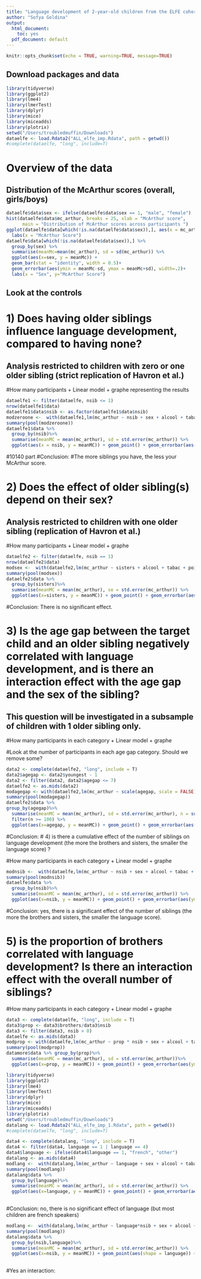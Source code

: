 ```yaml
---
title: "Language development of 2-year-old children from the ELFE cohort as a function of family characteristics"
author: "Sofya Goldina"
output:
  html_document: 
    toc: yes
  pdf_document: default
---
```


```r

knitr::opts_chunk$set(echo = TRUE, warning=TRUE, message=TRUE)
```

## Download packages and data


```r
library(tidyverse)
library(ggplot2)
library(lme4)
library(lmerTest)
library(dplyr)
library(mice)
library(miceadds)
library(plotrix)
setwd("/Users/troubledmuffin/Downloads")
dataelfe <- load.Rdata2("ALL_elfe_imp.Rdata", path = getwd())
#complete(dataelfe, "long", include=T)
```
 
# Overview of the data
 

## Distribution of the McArthur scores (overall, girls/boys)
 
```r
dataelfe$data$sex <- ifelse(dataelfe$data$sex == 1, "male", "female")
hist(dataelfe$data$mc_arthur, breaks = 25, xlab = "McArthur score",
      main = "Distribution of McArthur scores across participants ")
ggplot(dataelfe$data[which(!is.na(dataelfe$data$sex)),], aes(x = mc_arthur, fill = sex)) + geom_histogram() +
  labs(x = "McArthur Score")
dataelfe$data[which(!is.na(dataelfe$data$sex)),] %>%
  group_by(sex) %>% 
  summarise(meanMc=mean(mc_arthur), sd = sd(mc_arthur)) %>% 
  ggplot(aes(x=sex, y = meanMc)) +
  geom_bar(stat = "identity", width = 0.5)+
  geom_errorbar(aes(ymin = meanMc-sd, ymax = meanMc+sd), width=.2)+
  labs(x = "Sex", y="McArthur Score")
```
## Look at the controls







# 1) Does having older siblings influence language development, compared to having none?
## Analysis restricted to children with zero or one older sibling (strict replication of Havron et al.)

#How many participants + Linear model + graphe representing the results

```r
dataelfe1 <- filter(dataelfe, nsib <= 1)
nrow(dataelfe1$data)
dataelfe1$data$nsib <- as.factor(dataelfe1$data$nsib)
modzeroone <-  with(dataelfe1,lm(mc_arthur ~ nsib + sex + alcool + tabac + poids + agegest + agem + agep + educ2m + income + breastfeeding))
summary(pool(modzeroone))
dataelfe1$data %>%
  group_by(nsib)%>%
  summarise(meanMC = mean(mc_arthur), sd = std.error(mc_arthur)) %>%
  ggplot(aes(x = nsib, y = meanMC)) + geom_point() + geom_errorbar(aes(ymin = meanMC-sd, ymax = meanMC+sd), width=.2) + labs( x = "Number of older siblings", y = "McArthur score")
```
#10140 part
#Conclusion:
#The more siblings you have, the less your McArthur score.

# 2) Does the effect of older sibling(s) depend on their sex?
## Analysis restricted to children with one older sibling (replication of Havron et al.)

#How many participants + Linear model + graphe

```r
dataelfe2 <- filter(dataelfe, nsib == 1)
nrow(dataelfe2$data)
modsex <-  with(dataelfe2,lm(mc_arthur ~ sisters + alcool + tabac + poids + agegest + agem + agep + educ2m + income + breastfeeding + sex))
summary(pool(modsex))
dataelfe2$data %>%
  group_by(sisters)%>%
  summarise(meanMC = mean(mc_arthur), se = std.error(mc_arthur)) %>%
  ggplot(aes(x=sisters, y = meanMC)) + geom_point() + geom_errorbar(aes(ymin = meanMC-se, ymax = meanMC+se), width=.2) + labs(x = "Number of sisters", y = "McArthur Score")

```
#Conclusion: There is no significant effect. 


# 3) Is the age gap between the target child and an older sibling negatively correlated with language development, and is there an interaction effect with the age gap and the sex of the sibling? 
## This question will be investigated in a subsample of children with 1 older sibling only.

#How many participants in each category + Linear model + graphe

#Look at the number of participants in each age gap category. Should we remove some?

```r
data2 <- complete(dataelfe2, "long", include = T)
data2$agegap <- data2$youngest - 1
data2 <- filter(data2, data2$agegap <= 7)
dataelfe2 <- as.mids(data2)
modagegap <- with(dataelfe2,lm(mc_arthur ~ scale(agegap, scale = FALSE)*scale(sisters, scale = FALSE) + sex + alcool + tabac + poids + agegest + agem + agep + educ2m + income + breastfeeding))
summary(pool(modagegap))
dataelfe2$data %>% 
group_by(agegap)%>%
  summarise(meanMC = mean(mc_arthur), sd = std.error(mc_arthur), n = sum(agegap)) %>%
  filter(n >= 100) %>% 
  ggplot(aes(x=agegap, y = meanMC)) + geom_point() + geom_errorbar(aes(ymin = meanMC-sd, ymax = meanMC+sd)) + geom_smooth(method = "lm") + labs(x="Age gap between 2 siblings", y = "McArthur score")


```

#Conclusion:
# 4) is there a cumulative effect of the number of siblings on language development (the more the brothers and sisters, the smaller the language score) ?

#How many participants in each category + Linear model + graphe

```r

modnsib <-  with(dataelfe,lm(mc_arthur ~ nsib + sex + alcool + tabac + poids + agegest + agem + agep + educ2m + income + breastfeeding))
summary(pool(modnsib))
dataelfe$data %>% 
  group_by(nsib)%>%
  summarise(meanMC = mean(mc_arthur), sd = std.error(mc_arthur)) %>%
  ggplot(aes(x=nsib, y = meanMC)) + geom_point() + geom_errorbar(aes(ymin = meanMC-sd, ymax = meanMC+sd), position = "dodge", width = .2) + labs(x = "Number of siblings", y = "McArthur Score")
```

#Conclusion: yes, there is a significant effect of the number of siblings (the more the brothers and sisters, the smaller the language score).

# 5) is the proportion of brothers correlated with language development? Is there an interaction effect with the overall number of siblings?

#How many participants in each category + Linear model + graphe

```r
data3 <- complete(dataelfe, "long", include = T)
data3$prop <- data3$brothers/data3$nsib
data3 <- filter(data3, nsib > 0)
dataelfe <- as.mids(data3)
modprop <- with(dataelfe,lm(mc_arthur ~ prop * nsib + sex + alcool + tabac + poids + agegest + agem + agep + educ2m + income + breastfeeding))
summary(pool(modprop))
datamore$data %>% group_by(prop)%>%
  summarise(meanMC = mean(mc_arthur), sd = std.error(mc_arthur))%>%
  ggplot(aes(x=prop, y = meanMC)) + geom_point() + geom_errorbar(aes(ymin = meanMC-sd, ymax = meanMC+sd), position = "dodge", width = .2) + geom_smooth(method = "lm") + labs(x = "Proportion of brothers", y = "McArthur score")

```
``` r
library(tidyverse)
library(ggplot2)
library(lme4)
library(lmerTest)
library(dplyr)
library(mice)
library(miceadds)
library(plotrix)
setwd("/Users/troubledmuffin/Downloads")
datalang <- load.Rdata2("ALL_elfe_imp_1.Rdata", path = getwd())
#complete(dataelfe, "long", include=T)
```
``` r
data4 <- complete(datalang, "long", include = T)
data4 <- filter(data4, language == 1 | language == 4)
data4$language <- ifelse(data4$language == 1, "french", "other")
datalang <- as.mids(data4)
modlang <-  with(datalang,lm(mc_arthur ~ language + sex + alcool + tabac + poids + agegest + agem + agep + educ2m + income + breastfeeding))
summary(pool(modlang))
datalang$data %>%
  group_by(language)%>%
  summarise(meanMC = mean(mc_arthur), sd = std.error(mc_arthur)) %>%
  ggplot(aes(x=language, y = meanMC)) + geom_point() + geom_errorbar(aes(ymin = meanMC-sd, ymax = meanMC+sd), width=.2) + labs(x="Language spoken at home", y="McArthur score")
  
```
#Conclusion: no, there is no significant effect of language (but most children are french speakers)
```r
modlang <-  with(datalang,lm(mc_arthur ~ language*nsib + sex + alcool + tabac + poids + agegest + agem + agep + educ2m + income + breastfeeding))
summary(pool(modlang))
datalang$data %>%
  group_by(nsib,language)%>%
  summarise(meanMC = mean(mc_arthur), sd = std.error(mc_arthur)) %>%
  ggplot(aes(x=nsib, y = meanMC)) + geom_point(aes(shape = language)) + geom_errorbar(aes(ymin = meanMC-sd, ymax = meanMC+sd), width=.2, position = "dodge") + labs(x="Number of siblings", y="McArthur score")
  
```
#Yes an interaction: 